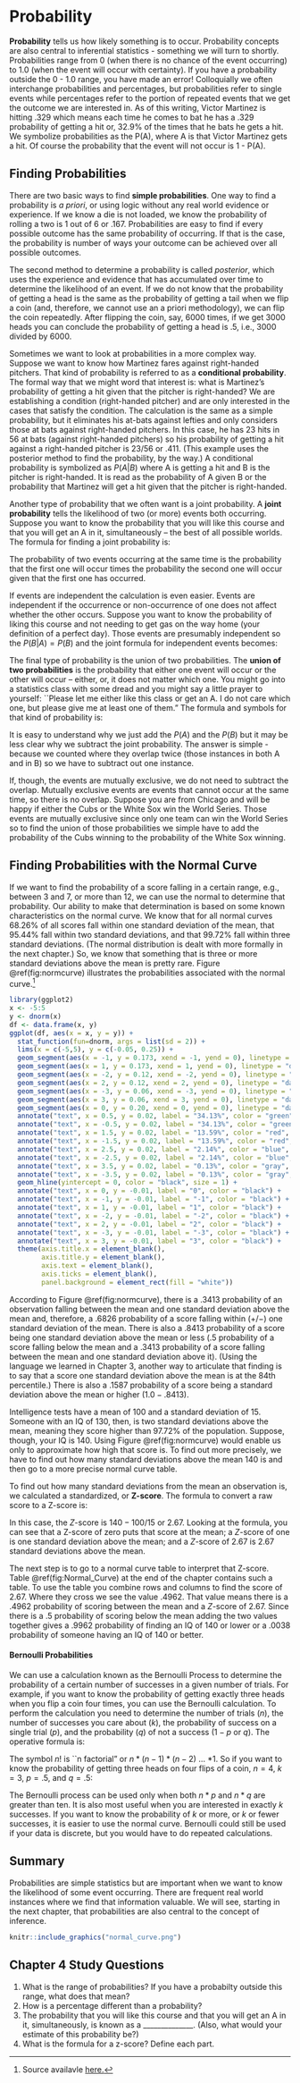 # Probability

__Probability__ tells us how likely something is to occur.  Probability concepts are also central to inferential statistics - something we will turn to shortly. Probabilities range from 0 (when there is no chance of the event occurring) to 1.0 (when the event will occur with certainty).  If you have a probability outside the 0 - 1.0 range, you have made an error!  Colloquially we often interchange probabilities and percentages, but probabilities refer to single events while percentages refer to the portion of repeated events that we get the outcome we are interested in.  As of this writing, Victor Martinez is hitting .329 which means each time he comes to bat he has a .329 probability of getting a hit or, 32.9\% of the times that he bats he gets a hit.  We symbolize probabilities as the P(A), where A is that Victor Martinez gets a hit.   Of course the probability that the event will not occur is 1 - P(A).

## Finding Probabilities

There are two basic ways to find __simple probabilities__.  One way to find a probability is _a priori_, or using logic without any real world evidence or experience.  If we know a die is not loaded, we know the probability of rolling a two is 1 out of 6 or .167.  Probabilities are easy to find if every possible outcome has the same probability of occurring.  If that is the case, the probability is number of ways your outcome can be achieved over all possible outcomes.  

The second method to determine a probability is called _posterior_, which uses the experience and evidence that has accumulated over time to determine the likelihood of an event.  If we do not know that the probability of getting a head is the same as the probability of getting a tail when we flip a coin (and, therefore, we cannot use an a priori methodology), we can flip the coin repeatedly.  After flipping the coin, say, 6000 times, if we get 3000 heads you can conclude the probability of getting a head is .5, i.e., 3000 divided by 6000.
  
Sometimes we want to look at probabilities in a more complex way.  Suppose we want to know how Martinez fares against right-handed pitchers.  That kind of probability is referred to as a __conditional probability__.  The formal way that we might word that interest is: what is Martinez's probability of getting a hit given that the pitcher is right-handed?  We are establishing a condition (right-handed pitcher) and are only interested in the cases that satisfy the condition.  The calculation is the same as a simple probability, but it eliminates his at-bats against lefties and only considers those at bats against right-handed pitchers.   In this case, he has 23 hits in 56 at bats (against right-handed pitchers) so his probability of getting a hit against a right-handed pitcher is $23/56$ or .411.  (This example uses the posterior method to find the probability, by the way.)  A conditional probability is symbolized as $P(A|B)$ where A is getting a hit and B is the pitcher is right-handed.  It is read as the probability of A given B or the probability that Martinez will get a hit given that the pitcher is right-handed.

Another type of probability that we often want is a joint probability.  A __joint probability__ tells the likelihood of two (or more) events both occurring.   Suppose you want to know the probability that you will like this course and that you will get an A in it, simultaneously -- the best of all possible worlds.   The formula for finding a joint probability is:

\begin{equation}
  P(A \cap B) = P(A) * P(B|A) or P(B) * P(A|B)
  (\#eq:04-1)
\end{equation}

The probability of two events occurring at the same time is the probability that the first one will occur times the probability the second one will occur given that the first one has occurred.  

If events are independent the calculation is even easier.  Events are independent if the occurrence or non-occurrence of one does not affect whether the other occurs.  Suppose you want to know the probability of liking this course and not needing to get gas on the way home (your definition of a perfect day).  Those events are presumably independent so the $P(B|A) = P(B)$ and the joint formula for independent events becomes:

\begin{equation}
  P(A \cap B) = P(A) * P(B)
  (\#eq:04-2)
\end{equation}

The final type of probability is the union of two probabilities.  The __union of two probabilities__ is the probability that either one event will occur or the other will occur -- either, or, it does not matter which one.  You might go into a statistics class with some dread and you might say a little prayer to yourself: ``Please let me either like this class or get an A.  I do not care which one, but please give me at least one of them."  The formula and symbols for that kind of probability is:

\begin{equation}
  P(A \cup B) = P(A) + P(B) - P(A \cap B)
  (\#eq:04-3)
\end{equation}

It is easy to understand why we just add the $P(A)$ and the $P(B)$ but it may be less clear why we subtract the joint probability.   The answer is simple - because we counted where they overlap twice (those instances in both A and in B) so we have to subtract out one instance.  

If, though, the events are mutually exclusive, we do not need to subtract the overlap.  Mutually exclusive events are events that cannot occur at the same time, so there is no overlap.  Suppose you are from Chicago and will be happy if either the Cubs or the White Sox win the World Series.  Those events are mutually exclusive since only one team can win the World Series so to find the union of those probabilities we simple have to add the probability of the Cubs winning to the probability of the White Sox winning.

## Finding Probabilities with the Normal Curve
If we want to find the probability of a score falling in a certain range, e.g., between 3 and 7, or more than 12, we can use the normal to determine that probability.  Our ability to make that determination is based on some known characteristics on the normal curve.  We know that for all normal curves 68.26\% of all scores fall within one standard deviation of the mean, that 95.44\% fall within two standard deviations, and that 99.72\% fall within three standard deviations.  (The normal distribution is dealt with more formally in the next chapter.) So, we know that something that is three or more standard deviations above the mean is pretty rare.  Figure \@ref(fig:normcurve) illustrates the probabilities associated with the normal curve.^[Source availavle [here.](http://whatilearned.wikia.com/wiki/File:Normal_curve_probability.jpg)]

```r
library(ggplot2)
x <- -5:5
y <- dnorm(x)
df <- data.frame(x, y)
ggplot(df, aes(x = x, y = y)) +
  stat_function(fun=dnorm, args = list(sd = 2)) +
  lims(x = c(-5,5), y = c(-0.05, 0.25)) +
  geom_segment(aes(x = -1, y = 0.173, xend = -1, yend = 0), linetype = "dashed", color = "green") +
  geom_segment(aes(x = 1, y = 0.173, xend = 1, yend = 0), linetype = "dashed", color = "green") +
  geom_segment(aes(x = -2, y = 0.12, xend = -2, yend = 0), linetype = "dashed", color = "red") +
  geom_segment(aes(x = 2, y = 0.12, xend = 2, yend = 0), linetype = "dashed", color = "red") +
  geom_segment(aes(x = -3, y = 0.06, xend = -3, yend = 0), linetype = "dashed", color = "blue") +
  geom_segment(aes(x = 3, y = 0.06, xend = 3, yend = 0), linetype = "dashed", color = "blue") +
  geom_segment(aes(x = 0, y = 0.20, xend = 0, yend = 0), linetype = "dashed", color = "black") +
  annotate("text", x = 0.5, y = 0.02, label = "34.13%", color = "green", size = 3) +
  annotate("text", x = -0.5, y = 0.02, label = "34.13%", color = "green", size = 3) +
  annotate("text", x = 1.5, y = 0.02, label = "13.59%", color = "red", size = 3) +
  annotate("text", x = -1.5, y = 0.02, label = "13.59%", color = "red", size = 3) +
  annotate("text", x = 2.5, y = 0.02, label = "2.14%", color = "blue", size = 3) +
  annotate("text", x = -2.5, y = 0.02, label = "2.14%", color = "blue", size = 3) +
  annotate("text", x = 3.5, y = 0.02, label = "0.13%", color = "gray", size = 3) +
  annotate("text", x = -3.5, y = 0.02, label = "0.13%", color = "gray", size = 3) +
  geom_hline(yintercept = 0, color = "black", size = 1) +
  annotate("text", x = 0, y = -0.01, label = "0", color = "black") +
  annotate("text", x = -1, y = -0.01, label = "-1", color = "black") +
  annotate("text", x = 1, y = -0.01, label = "1", color = "black") +
  annotate("text", x = -2, y = -0.01, label = "-2", color = "black") +
  annotate("text", x = 2, y = -0.01, label = "2", color = "black") +
  annotate("text", x = -3, y = -0.01, label = "-3", color = "black") +
  annotate("text", x = 3, y = -0.01, label = "3", color = "black") +
  theme(axis.title.x = element_blank(),
        axis.title.y = element_blank(),
        axis.text = element_blank(),
        axis.ticks = element_blank(),
        panel.background = element_rect(fill = "white"))
```

According to Figure \@ref(fig:normcurve), there is a .3413 probability of an observation falling between the mean and one standard deviation above the mean and, therefore, a .6826 probability of a score falling within $(+/-)$ one standard deviation of the mean.   There is also a .8413 probability of a score being one standard deviation above the mean or less (.5 probability of a score falling below the mean and a .3413 probability of a score falling between the mean and one standard deviation above it).   (Using the language we learned in Chapter 3, another way to articulate that finding is to say that a score one standard deviation above the mean is at the 84th percentile.)  There is also a .1587 probability of a score being a standard deviation above the mean or higher $(1.0 - .8413)$. 

Intelligence tests have a mean of 100 and a standard deviation of 15.  Someone with an IQ of 130, then, is two standard deviations above the mean, meaning they score higher than 97.72\% of the population.  Suppose, though, your IQ is 140.  Using Figure \@ref(fig:normcurve) would enable us only to approximate how high that score is.  To find out more precisely, we have to find out how many standard deviations above the mean 140 is and then go to a more precise normal curve table.

To find out how many standard deviations from the mean an observation is, we calculated a standardized, or __Z-score__.  The formula to convert a raw score to a Z-score is:

\begin{equation}
Z = \frac{x-\mu}{\sigma}
(\#eq:04-4)
\end{equation}

In this case, the $Z$-score is $140-100/15$ or $2.67$.  Looking at the formula, you can see that a Z-score of zero puts that score at the mean; a $Z$-score of one is one standard deviation above the mean; and a $Z$-score of $2.67$ is $2.67$ standard deviations above the mean.

The next step is to go to a normal curve table to interpret that Z-score.  Table \@ref(fig:Normal_Curve) at the end of the chapter contains such a table.  To use the table you combine rows and columns to find the score of 2.67.  Where they cross we see the value .4962.  That value means there is a .4962 probability of scoring between the mean and a $Z$-score of 2.67.  Since there is a .5 probability of scoring below the mean adding the two values together gives a .9962 probability of finding an IQ of 140 or lower or a .0038 probability of someone having an IQ of 140 or better.

#### Bernoulli Probabilities {-}
We can use a calculation known as the Bernoulli Process to determine the probability of a certain number of successes in a given number of trials.  For example, if you want to know the probability of getting exactly three heads when you flip a coin four times, you can use the Bernoulli calculation.  To perform the calculation you need to determine the number of trials $(n)$, the number of successes you care about $(k)$, the probability of success on a single trial $(p)$, and the probability $(q)$ of not a success $(1-p$ or $q)$.  The operative formula is:

\begin{equation}
 \left(\frac{n!}{k!(n-k)!}\right) * p^k * q^{n-k}
\end{equation}

The symbol $n!$ is ``n factorial" or $n*(n-1)*(n-2)$ ... $* 1$.  So if you want to know the probability of getting three heads on four flips of a coin, $n=4$, $k=3$, $p=.5$, and $q=.5$:

\begin{equation}
  \left(\frac{4!}{3!(4-3)!}\right) * .5^3 * .5^{4-3} = .25
\end{equation}

The Bernoulli process can be used only when both $n * p$ and $n * q$ are greater than ten.  It is also most useful when you are interested in exactly $k$ successes.  If you want to know the probability of $k$ or more, or $k$ or fewer successes, it is easier to use the normal curve.  Bernoulli could still be used if your data is discrete, but you would have to do repeated calculations.


## Summary
Probabilities are simple statistics but are important when we want to know the likelihood of some event occurring.  There are frequent real world instances where we find that information valuable.  We will see, starting in the next chapter, that probabilities are also central to the concept of inference.

```r
knitr::include_graphics("normal_curve.png")
```

## Chapter 4 Study Questions

1) What is the range of probabilities? If you have a probabilty outside this range, what does that mean?
2) How is a percentage different than a probability?
3) The probability that you will like this course and that you will get an A in it, simultaneously, is known as a ______________. (Also, what would your estimate of this probability be?)
4) What is the formula for a z-score? Define each part. 